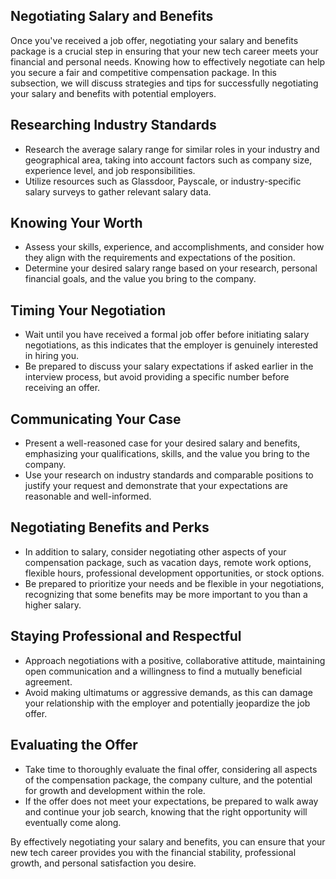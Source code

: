 ## Negotiating Salary and Benefits

Once you've received a job offer, negotiating your salary and benefits package is a crucial step in ensuring that your new
tech career meets your financial and personal needs. Knowing how to effectively negotiate can help you secure a fair and
competitive compensation package. In this subsection, we will discuss strategies and tips for successfully negotiating your
salary and benefits with potential employers.

## Researching Industry Standards

- Research the average salary range for similar roles in your industry and geographical area, taking into account factors
  such as company size, experience level, and job responsibilities.
- Utilize resources such as Glassdoor, Payscale, or industry-specific salary surveys to gather relevant salary data.

## Knowing Your Worth

- Assess your skills, experience, and accomplishments, and consider how they align with the requirements and expectations
  of the position.
- Determine your desired salary range based on your research, personal financial goals, and the value you bring to the
  company.

## Timing Your Negotiation

- Wait until you have received a formal job offer before initiating salary negotiations, as this indicates that the employer
  is genuinely interested in hiring you.
- Be prepared to discuss your salary expectations if asked earlier in the interview process, but avoid providing a specific
  number before receiving an offer.

## Communicating Your Case

- Present a well-reasoned case for your desired salary and benefits, emphasizing your qualifications, skills, and the value you bring to the company.
- Use your research on industry standards and comparable positions to justify your request and demonstrate that your expectations are reasonable and well-informed.

## Negotiating Benefits and Perks

- In addition to salary, consider negotiating other aspects of your compensation package, such as vacation days, remote work
  options, flexible hours, professional development opportunities, or stock options.
- Be prepared to prioritize your needs and be flexible in your negotiations, recognizing that some benefits may be more
  important to you than a higher salary.

## Staying Professional and Respectful

- Approach negotiations with a positive, collaborative attitude, maintaining open communication and a willingness to find a
  mutually beneficial agreement.
- Avoid making ultimatums or aggressive demands, as this can damage your relationship with the employer and potentially
  jeopardize the job offer.

## Evaluating the Offer

- Take time to thoroughly evaluate the final offer, considering all aspects of the compensation package, the company
  culture, and the potential for growth and development within the role.
- If the offer does not meet your expectations, be prepared to walk away and continue your job search, knowing that the
  right opportunity will eventually come along.

By effectively negotiating your salary and benefits, you can ensure that your new tech career provides you with the
financial stability, professional growth, and personal satisfaction you desire.
